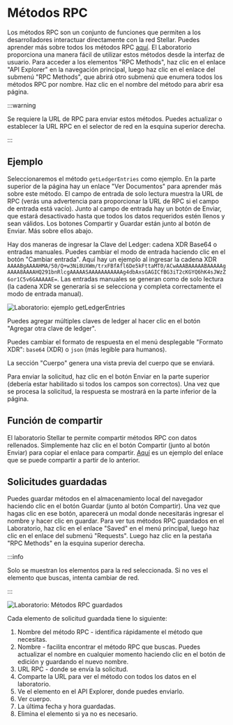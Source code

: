 # Métodos RPC

Los métodos RPC son un conjunto de funciones que permiten a los desarrolladores interactuar directamente con la red Stellar. Puedes aprender más sobre todos los métodos RPC [aquí](../../../data/apis/rpc/api-reference/methods). El Laboratorio proporciona una manera fácil de utilizar estos métodos desde la interfaz de usuario. Para acceder a los elementos "RPC Methods", haz clic en el enlace "API Explorer" en la navegación principal, luego haz clic en el enlace del submenú "RPC Methods", que abrirá otro submenú que enumera todos los métodos RPC por nombre. Haz clic en el nombre del método para abrir esa página.

:::warning

Se requiere la URL de RPC para enviar estos métodos. Puedes actualizar o establecer la URL RPC en el selector de red en la esquina superior derecha.

:::

## Ejemplo

Seleccionaremos el método `getLedgerEntries` como ejemplo. En la parte superior de la página hay un enlace "Ver Documentos" para aprender más sobre este método. El campo de entrada de solo lectura muestra la URL de RPC (verás una advertencia para proporcionar la URL de RPC si el campo de entrada está vacío). Junto al campo de entrada hay un botón de Enviar, que estará desactivado hasta que todos los datos requeridos estén llenos y sean válidos. Los botones Compartir y Guardar están junto al botón de Enviar. Más sobre ellos abajo.

Hay dos maneras de ingresar la Clave del Ledger: cadena XDR Base64 o entradas manuales. Puedes cambiar el modo de entrada haciendo clic en el botón "Cambiar entrada". Aquí hay un ejemplo al ingresar la cadena XDR `AAAABgAAAAHMA/50/Q+w3Ni8UXWm/trxFBfAfl6De5kFttaMT0/ACwAAABAAAAABAAAAAgAAAA8AAAAHQ291bnRlcgAAAAASAAAAAAAAAAAg4dbAxsGAGICfBG3iT2cKGYQ6hK4sJWzZ6or1C5v6GAAAAAE=`. Las entradas manuales se generan como de solo lectura (la cadena XDR se generaría si se selecciona y completa correctamente el modo de entrada manual).

![Laboratorio: ejemplo getLedgerEntries](/assets/lab/rpc-methods-item.png)

Puedes agregar múltiples claves de ledger al hacer clic en el botón "Agregar otra clave de ledger".

Puedes cambiar el formato de respuesta en el menú desplegable "Formato XDR": `base64` (XDR) o `json` (más legible para humanos).

La sección "Cuerpo" genera una vista previa del cuerpo que se enviará.

Para enviar la solicitud, haz clic en el botón Enviar en la parte superior (debería estar habilitado si todos los campos son correctos). Una vez que se procesa la solicitud, la respuesta se mostrará en la parte inferior de la página.

## Función de compartir

El laboratorio Stellar te permite compartir métodos RPC con datos rellenados. Simplemente haz clic en el botón Compartir (junto al botón Enviar) para copiar el enlace para compartir. [Aquí](https://lab.stellar.org/endpoints/rpc/get-ledger-entries?$=network$id=testnet&label=Testnet&horizonUrl=https:////horizon-testnet.stellar.org&rpcUrl=https:////soroban-testnet.stellar.org&passphrase=Test%20SDF%20Network%20/;%20September%202015;&endpoints$params$xdrFormat=base64&ledgerKeyEntries=%5B%22AAAABgAAAAHMA//50//Q+w3Ni8UXWm//trxFBfAfl6De5kFttaMT0//ACwAAABAAAAABAAAAAgAAAA8AAAAHQ291bnRlcgAAAAASAAAAAAAAAAAg4dbAxsGAGICfBG3iT2cKGYQ6hK4sJWzZ6or1C5v6GAAAAAE=%22%5D;;) es un ejemplo del enlace que se puede compartir a partir de lo anterior.

## Solicitudes guardadas

Puedes guardar métodos en el almacenamiento local del navegador haciendo clic en el botón Guardar (junto al botón Compartir). Una vez que hagas clic en ese botón, aparecerá un modal donde necesitarás ingresar el nombre y hacer clic en guardar. Para ver tus métodos RPC guardados en el Laboratorio, haz clic en el enlace "Saved" en el menú principal, luego haz clic en el enlace del submenú "Requests". Luego haz clic en la pestaña "RPC Methods" en la esquina superior derecha.

:::info

Solo se muestran los elementos para la red seleccionada. Si no ves el elemento que buscas, intenta cambiar de red.

:::

![Laboratorio: Métodos RPC guardados](/assets/lab/rpc-methods-saved.png)

Cada elemento de solicitud guardada tiene lo siguiente:

1. Nombre del método RPC - identifica rápidamente el método que necesitas.
2. Nombre - facilita encontrar el método RPC que buscas. Puedes actualizar el nombre en cualquier momento haciendo clic en el botón de edición y guardando el nuevo nombre.
3. URL RPC - donde se envía la solicitud.
4. Comparte la URL para ver el método con todos los datos en el laboratorio.
5. Ve el elemento en el API Explorer, donde puedes enviarlo.
6. Ver cuerpo.
7. La última fecha y hora guardadas.
8. Elimina el elemento si ya no es necesario.
